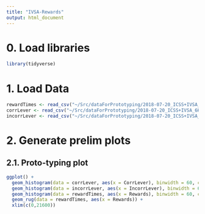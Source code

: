 ```yaml
---
title: "IVSA-Rewards"
output: html_document
---
```


# 0. Load libraries

```r
library(tidyverse)
```

# 1. Load Data
```r
rewardTimes <- read_csv("~/Src/dataForPrototyping/2018-07-20_ICSS+IVSA_6H_FEMALES_BE22_rewards.csv")
corrLever <- read_csv("~/Src/dataForPrototyping/2018-07-20_ICSS+IVSA_6H_FEMALES_BE22_corrLever.csv")
incorrLever <- read_csv("~/Src/dataForPrototyping/2018-07-20_ICSS+IVSA_6H_FEMALES_BE22_incorrLever.csv")
```

# 2. Generate prelim plots

## 2.1. Proto-typing plot
```r
ggplot() +
  geom_histogram(data = corrLever, aes(x = CorrLever), binwidth = 60, color = "green", alpha = 0.5) +
  geom_histogram(data = incorrLever, aes(x = IncorrLever), binwidth = 60, color = "red", alpha = 0.5) +
  geom_histogram(data = rewardTimes, aes(x = Rewards), binwidth = 60, color = "grey", alpha = 0.7) +
  geom_rug(data = rewardTimes, aes(x = Rewards)) +
  xlim(c(0,21600))
```


